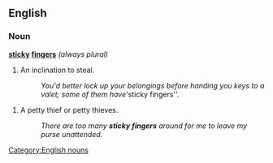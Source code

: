 ==English==

===Noun===
'''[[sticky]] [[fingers]]''' ''(always plural)'' 

#{{context|informal}} An inclination to steal.
#: ''You'd better lock up your belongings before handing you keys to a valet; some of them have '''sticky fingers''. 

# {{context|informal}} A petty thief or petty thieves. 
#: ''There are too many '''sticky fingers''' around for me to leave my purse unattended.''

[[Category:English nouns]]